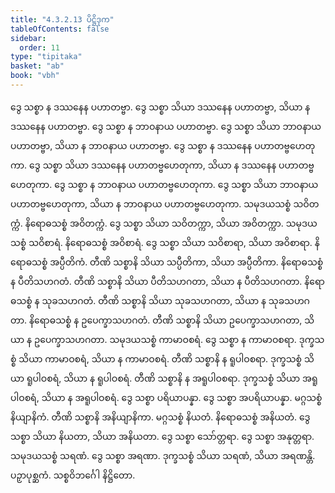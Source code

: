 ```yaml
---
title: "4.3.2.13 ပိဋ္ဌိဒုက"
tableOfContents: false
sidebar:
  order: 11
type: "tipitaka"
basket: "ab"
book: "vbh"
---
```



<DynamicBreadcrumb />

<Paragraph number="855" book="vbh">
ဒွေ သစ္စာ န ဒဿနေန ပဟာတဗ္ဗာ. ဒွေ သစ္စာ သိယာ ဒဿနေန ပဟာတဗ္ဗာ, သိယာ န ဒဿနေန ပဟာတဗ္ဗာ. ဒွေ သစ္စာ န ဘာဝနာယ ပဟာတဗ္ဗာ. ဒွေ သစ္စာ သိယာ ဘာဝနာယ ပဟာတဗ္ဗာ, သိယာ န ဘာဝနာယ ပဟာတဗ္ဗာ. ဒွေ သစ္စာ န ဒဿနေန ပဟာတဗ္ဗဟေတုကာ. ဒွေ သစ္စာ သိယာ ဒဿနေန ပဟာတဗ္ဗဟေတုကာ, သိယာ န ဒဿနေန ပဟာတဗ္ဗဟေတုကာ. ဒွေ သစ္စာ န ဘာဝနာယ ပဟာတဗ္ဗဟေတုကာ. ဒွေ သစ္စာ သိယာ ဘာဝနာယ ပဟာတဗ္ဗဟေတုကာ, သိယာ န ဘာဝနာယ ပဟာတဗ္ဗဟေတုကာ. သမုဒယသစ္စံ သဝိတက္ကံ. နိရောဓသစ္စံ အဝိတက္ကံ. ဒွေ သစ္စာ သိယာ သဝိတက္ကာ, သိယာ အဝိတက္ကာ. သမုဒယသစ္စံ သဝိစာရံ. နိရောဓသစ္စံ အဝိစာရံ. ဒွေ သစ္စာ သိယာ သဝိစာရာ, သိယာ အဝိစာရာ. နိရောဓသစ္စံ အပ္ပီတိကံ. တီဏိ သစ္စာနိ သိယာ သပ္ပီတိကာ, သိယာ အပ္ပီတိကာ. နိရောဓသစ္စံ န ပီတိသဟဂတံ. တီဏိ သစ္စာနိ သိယာ ပီတိသဟဂတာ, သိယာ န ပီတိသဟဂတာ. နိရောဓသစ္စံ န သုခသဟဂတံ. တီဏိ သစ္စာနိ သိယာ သုခသဟဂတာ, သိယာ န သုခသဟဂတာ. နိရောဓသစ္စံ န ဥပေက္ခာသဟဂတံ. တီဏိ သစ္စာနိ သိယာ ဥပေက္ခာသဟဂတာ, သိယာ န ဥပေက္ခာသဟဂတာ.
</Paragraph>

<Paragraph number="856" book="vbh">
သမုဒယသစ္စံ ကာမာဝစရံ. ဒွေ သစ္စာ န ကာမာဝစရာ. ဒုက္ခသစ္စံ သိယာ ကာမာဝစရံ, သိယာ န ကာမာဝစရံ. တီဏိ သစ္စာနိ န ရူပါဝစရာ. ဒုက္ခသစ္စံ သိယာ ရူပါဝစရံ, သိယာ န ရူပါဝစရံ. တီဏိ သစ္စာနိ န အရူပါဝစရာ. ဒုက္ခသစ္စံ သိယာ အရူပါဝစရံ, သိယာ န အရူပါဝစရံ. ဒွေ သစ္စာ ပရိယာပန္နာ. ဒွေ သစ္စာ အပရိယာပန္နာ. မဂ္ဂသစ္စံ နိယျာနိကံ. တီဏိ သစ္စာနိ အနိယျာနိကာ. မဂ္ဂသစ္စံ နိယတံ. နိရောဓသစ္စံ အနိယတံ. ဒွေ သစ္စာ သိယာ နိယတာ, သိယာ အနိယတာ. ဒွေ သစ္စာ သော်တ္တရာ. ဒွေ သစ္စာ အနုတ္တရာ. သမုဒယသစ္စံ သရဏံ. ဒွေ သစ္စာ အရဏာ. ဒုက္ခသစ္စံ သိယာ သရဏံ, သိယာ အရဏန္တိ.

</Paragraph>

<Paragraph number="857" type="center" book="vbh">
ပဉှာပုစ္ဆကံ.



</Paragraph>

<Paragraph number="858" type="center" book="vbh">
သစ္စဝိဘင်္ဂေါ နိဋ္ဌိတော.
</Paragraph>